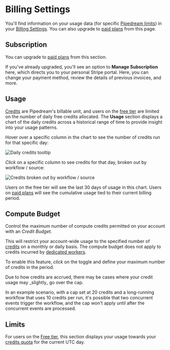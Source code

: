 
# Billing Settings

You'll find information on your usage data (for specific [Pipedream limits](/workflows/limits/)) in your [Billing Settings](https://pipedream.com/settings/billing). You can also upgrade to [paid plans](https://pipedream.com/pricing) from this page.

## Subscription

You can upgrade to [paid plans](https://pipedream.com/pricing) from this section.

If you've already upgraded, you'll see an option to **Manage Subscription** here, which directs you to your personal Stripe portal. Here, you can change your payment method, review the details of previous invoices, and more.

## Usage

[Credits](/pricing/#credits) are Pipedream's billable unit, and users on the [free tier](/pricing/#free-tier) are limited on the number of daily free credits allocated. The **Usage** section displays a chart of the daily credits across a historical range of time to provide insight into your usage patterns.

Hover over a specific column in the chart to see the number of credits run for that specific day:

![Daily credits tooltip](/images/account/daily-invocations-tooltip.png)

_Click_ on a specific column to see credits for that day, broken out by workflow / source:

![Credits broken out by workflow / source](/images/account/usage-by-resource.png)

Users on the free tier will see the last 30 days of usage in this chart. Users on [paid plans](https://pipedream.com/pricing) will see the cumulative usage tied to their current billing period.

## Compute Budget

Control the maximum number of compute credits permitted on your account with an _Credit Budget_.

This will restrict your account-wide usage to the specified number of [credits](/pricing/#credits) on a monthly or daily basis. The compute budget does not apply to credits incurred by [dedicated workers](/workflows/building-workflows/settings/#eliminate-cold-starts).

To enable this feature, _click_ on the toggle and define your maximum number of credits in the period.

<Callout type="info">
Due to how credits are accrued, there may be cases where your credit usage may _slightly_ go over the cap.

In an example scenario, with a cap set at 20 credits and a long-running workflow that uses 10 credits per run, it's possible that two concurrent events trigger the workflow, and the cap won't apply until after the concurrent events are processed.
</Callout>

## Limits

For users on the [Free tier](/pricing/#free-tier), this section displays your usage towards your [credits quota](/workflows/limits/#daily-credits-limit) for the current UTC day.
